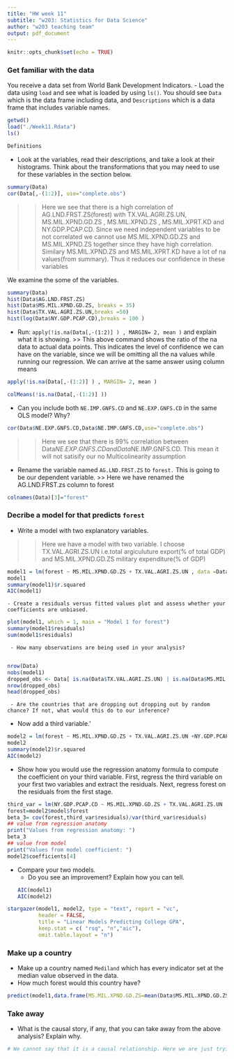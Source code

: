 ```yaml
---
title: "HW week 11"
subtitle: "w203: Statistics for Data Science"
author: "w203 teaching team"
output: pdf_document
---
```


```r
knitr::opts_chunk$set(echo = TRUE)
```

### Get familiar with the data
You receive a data set from World Bank Development Indicators. 
  - Load the data using `load` and see what is loaded by using `ls()`. You should see `Data` which is the data frame including data, and `Descriptions` which is a data frame that includes variable names. 
```r
getwd()
load("./Week11.Rdata")
ls()
```

```r
Definitions
```

  - Look at the variables, read their descriptions, and take a look at their histograms. Think about the transformations that you may need to use for these variables in the section below. 

```r
summary(Data)
cor(Data[,-(1:2)], use="complete.obs")
```
 >> Here we see that there is a high correlation of AG.LND.FRST.ZS(forest) with TX.VAL.AGRI.ZS.UN, MS.MIL.XPND.GD.ZS , MS.MIL.XPND.ZS , MS.MIL.XPRT.KD and NY.GDP.PCAP.CD. Since we need independent variables to be not correlated  we cannot use MS.MIL.XPND.GD.ZS and MS.MIL.XPND.ZS together since they have high correlation. Similary MS.MIL.XPND.ZS and MS.MIL.XPRT.KD have a lot of na values(from summary). Thus it reduces our confidence in these variables
 
We examine the some of the variables. 
```r
summary(Data)
hist(Data$AG.LND.FRST.ZS)
hist(Data$MS.MIL.XPND.GD.ZS, breaks = 35)
hist(Data$TX.VAL.AGRI.ZS.UN,breaks =50)
hist(log(Data$NY.GDP.PCAP.CD),breaks = 100 )
```

  - Run: `apply(!is.na(Data[,-(1:2)] ) , MARGIN= 2, mean )` and explain what it is showing.
>> This above command shows the ratio of the na data to actual data points. This indicates the level of confidence we can have on the variable, since we will be omitting all the na values while running our regression. We can arrive at the same answer using column means
```r
apply(!is.na(Data[,-(1:2)] ) , MARGIN= 2, mean )

colMeans(!is.na(Data[,-(1:2)] ))
```
  
  - Can you include both `NE.IMP.GNFS.CD` and `NE.EXP.GNFS.CD` in the same OLS model? Why?
```r
cor(Data$NE.EXP.GNFS.CD,Data$NE.IMP.GNFS.CD,use="complete.obs")
```
 >> Here we see that there is 99% correlation between Data$NE.EXP.GNFS.CDand Data$NE.IMP.GNFS.CD. This mean it will not satisify our no Multicolinearity assumption
 
  - Rename the variable named `AG.LND.FRST.ZS` to `forest.` This is going to be our dependent variable.
>> Here we have renamed the AG.LND.FRST.zs column to forest
```r
colnames(Data)[3]="forest"

```

### Decribe a model for that predicts `forest`

  - Write a model with two explanatory variables. 

>> Here we have a model with two variable. I choose TX.VAL.AGRI.ZS.UN i.e.total argiculuture export(% of total GDP) and MS.MIL.XPND.GD.ZS military expenditure(% of GDP) 
```r
model1 = lm(forest ~ MS.MIL.XPND.GD.ZS + TX.VAL.AGRI.ZS.UN , data =Data, na.action = na.omit)
model1
summary(model1)$r.squared
AIC(model1)

```
   
    - Create a residuals versus fitted values plot and assess whether your coefficients are unbiased.
    
```r
plot(model1, which = 1, main = "Model 1 for forest")
summary(model1$residuals)
sum(model1$residuals)
```
     - How many observations are being used in your analysis? 
     
```r
nrow(Data)
nobs(model1)
dropped_obs <- Data[ is.na(Data$TX.VAL.AGRI.ZS.UN) | is.na(Data$MS.MIL.XPND.GD.ZS) | is.na(Data$forest),]
nrow(dropped_obs)
head(dropped_obs)
```
     - Are the countries that are dropping out dropping out by random chance? If not, what would this do to our inference? 
  - Now add a third variable.'
```r
model2 = lm(forest ~ MS.MIL.XPND.GD.ZS + TX.VAL.AGRI.ZS.UN +NY.GDP.PCAP.CD , data =Data, na.action = na.omit)
model2
summary(model2)$r.squared
AIC(model2)
```
  - Show how you would use the regression anatomy formula to compute the coefficient on your third variable.  First, regress the third variable on your first two variables and extract the residuals.  Next, regress forest on the residuals from the first stage.
  
```r
third_var = lm(NY.GDP.PCAP.CD ~ MS.MIL.XPND.GD.ZS + TX.VAL.AGRI.ZS.UN , data= model2$model,na.action = na.omit )
forest=model2$model$forest
beta_3= cov(forest,third_var$residuals)/var(third_var$residuals)
## value from regression anatomy
print("Values from regression anatomy: ")
beta_3
## value from model
print("Values from model coefficient: ") 
model2$coefficients[4]
```
  - Compare your two models.
      - Do you see an improvement? Explain how you can tell.
```r
AIC(model1)
AIC(model2)
```

```r
stargazer(model1, model2, type = "text", report = "vc",
          header = FALSE,
          title = "Linear Models Predicting College GPA",
          keep.stat = c( "rsq", "n","aic"),
          omit.table.layout = "n")
```
### Make up a country

  - Make up a country named `Mediland` which has every indicator set at the median value observed in the data. 
  - How much forest would this country have?
    
```r
predict(model1,data.frame(MS.MIL.XPND.GD.ZS=mean(Data$MS.MIL.XPND.GD.ZS,na.rm = TRUE),TX.VAL.AGRI.ZS.UN =mean(Data$TX.VAL.AGRI.ZS.UN,na.rm = TRUE )))
```
### Take away

  - What is the causal story, if any, that you can take away from the above analysis? Explain why.

```r
# We cannot say that it is a causal relationship. Here we are just trying to fit a line that best fits the model. There might be are other variables such a rainfall, weather conditions that are important for forest developments but are not included in this model. These are captured as error .i.e u . Also in the model see some negative fitted values. These is impossible values for forest area thus we indicating that the error in the model is high. 
```